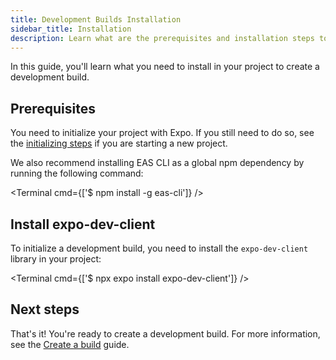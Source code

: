 ```yaml
---
title: Development Builds Installation
sidebar_title: Installation
description: Learn what are the prerequisites and installation steps to create a development build.
---
```



In this guide, you'll learn what you need to install in your project to create a development build.

## Prerequisites

You need to initialize your project with Expo. If you still need to do so, see the [initializing steps](/get-started/create-a-new-app/#initializing-the-project) if you are starting a new project.

We also recommend installing EAS CLI as a global npm dependency by running the following command:

<Terminal cmd={['$ npm install -g eas-cli']} />

## Install expo-dev-client

To initialize a development build, you need to install the `expo-dev-client` library in your project:

<Terminal cmd={['$ npx expo install expo-dev-client']} />

## Next steps

That's it! You're ready to create a development build. For more information, see the [Create a build](/home/develop/development-builds/create-a-build) guide.
